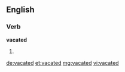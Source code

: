 ==English==

===Verb===
'''vacated'''

# {{past of|vacate}}

[[de:vacated]]
[[et:vacated]]
[[mg:vacated]]
[[vi:vacated]]